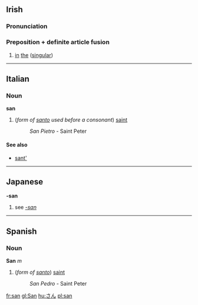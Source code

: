 ==Irish==
===Pronunciation===
{{IPA|[sən]}}
===Preposition + definite article fusion===
#[[in]] [[the]] ([[singular]])

----

==Italian==
===Noun===
'''san'''

#(''form of [[santo]] used before a consonant'') [[saint]]
#:''San Pietro'' - Saint Peter

====See also====
*[[sant']]

----

==Japanese==
'''-san'''
#see ''[[-san]]''

----
==Spanish==
===Noun===
'''San''' ''m''

#(''form of [[santo]]'') [[saint]]
#:''San Pedro'' - Saint Peter

[[fr:san]]
[[gl:San]]
[[hu:さん]]
[[pl:san]]